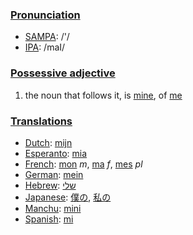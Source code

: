 ===[[Pronunciation]]===
*[[w:SAMPA|SAMPA]]: /'/
*[[w:IPA|IPA]]: /maI/

===[[Possessive adjective]]===

#the noun that follows it, is [[mine]], of [[me]]

===[[Translation]]s===
*[[Dutch]]: [[mijn]]
*[[Esperanto]]: [[mia]]
*[[French]]: [[mon]] ''m'', [[ma]] ''f'', [[mes]] ''pl''
*[[German]]: [[mein]]
*[[Hebrew]]: [[שלי]]
*[[Japanese]]: [[僕の]], [[私の]]
*[[Manchu]]: [[mini]]
*[[Spanish]]: [[mi]]